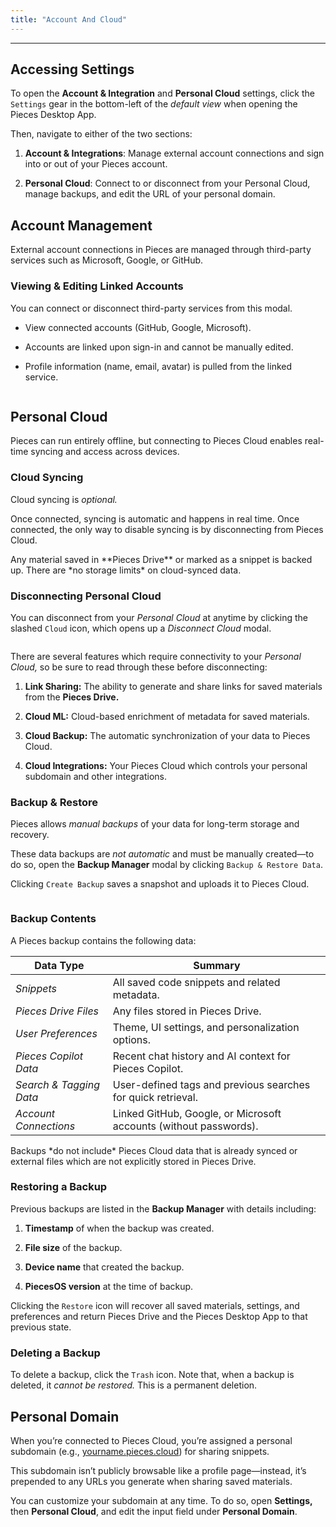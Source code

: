 ```yaml
---
title: "Account And Cloud"
---
```


***

## Accessing Settings

To open the **Account & Integration** and **Personal Cloud** settings, click the `Settings` gear in the bottom-left of the *default view* when opening the Pieces Desktop App.

Then, navigate to either of the two sections:

1. **Account & Integrations**: Manage external account connections and sign into or out of your Pieces account.

2. **Personal Cloud**: Connect to or disconnect from your Personal Cloud, manage backups, and edit the URL of your personal domain.

## Account Management

External account connections in Pieces are managed through third-party services such as Microsoft, Google, or GitHub.

### Viewing & Editing Linked Accounts

You can connect or disconnect third-party services from this modal.

* View connected accounts (GitHub, Google, Microsoft).

* Accounts are linked upon sign-in and cannot be manually edited.

* Profile information (name, email, avatar) is pulled from the linked service.

<Image src="https://storage.googleapis.com/hashnode_product_documentation_assets/desktop_app_assets/settings_with_mcp_update/settings_account_and_cloud/account_and_cloud.png" alt="" align="center" fullwidth="false" />

## Personal Cloud

Pieces can run entirely offline, but connecting to Pieces Cloud enables real-time syncing and access across devices.

### Cloud Syncing

Cloud syncing is *optional.*

Once connected, syncing is automatic and happens in real time. Once connected, the only way to disable syncing is by disconnecting from Pieces Cloud.

<Callout type="tip">
  Any material saved in **Pieces Drive** or marked as a snippet is backed up. There are *no storage limits* on cloud-synced data.
</Callout>

### Disconnecting Personal Cloud

You can disconnect from your *Personal Cloud* at anytime by clicking the slashed `Cloud` icon, which opens up a *Disconnect Cloud* modal.

<Image src="https://storage.googleapis.com/hashnode_product_documentation_assets/desktop_app_assets/settings_with_mcp_update/settings_account_and_cloud/personal_cloud.png" alt="" align="center" fullwidth="false" />

There are several features which require connectivity to your *Personal Cloud,* so be sure to read through these before disconnecting:

1. **Link Sharing:** The ability to generate and share links for saved materials from the **Pieces Drive.**

2. **Cloud ML:** Cloud-based enrichment of metadata for saved materials.

3. **Cloud Backup:** The automatic synchronization of your data to Pieces Cloud.

4. **Cloud Integrations:** Your Pieces Cloud which controls your personal subdomain and other integrations.

### Backup & Restore

Pieces allows *manual backups* of your data for long-term storage and recovery.

These data backups are *not automatic* and must be manually created—to do so, open the **Backup Manager** modal by clicking `Backup & Restore Data`.

Clicking `Create Backup` saves a snapshot and uploads it to Pieces Cloud.

<Image src="https://storage.googleapis.com/hashnode_product_documentation_assets/desktop_app_assets/settings_with_mcp_update/settings_account_and_cloud/backup_restore.png" alt="" align="center" fullwidth="false" />

### Backup Contents

A Pieces backup contains the following data:

| **Data Type**           | **Summary**                                                       |
| ----------------------- | ----------------------------------------------------------------- |
| *Snippets*              | All saved code snippets and related metadata.                     |
| *Pieces Drive Files*    | Any files stored in Pieces Drive.                                 |
| *User Preferences*      | Theme, UI settings, and personalization options.                  |
| *Pieces Copilot Data*   | Recent chat history and AI context for Pieces Copilot.            |
| *Search & Tagging Data* | User-defined tags and previous searches for quick retrieval.      |
| *Account Connections*   | Linked GitHub, Google, or Microsoft accounts (without passwords). |

<Callout type="alert">
  Backups *do not include* Pieces Cloud data that is already synced or external files which are not explicitly stored in Pieces Drive.
</Callout>

### Restoring a Backup

Previous backups are listed in the **Backup Manager** with details including:

1. **Timestamp** of when the backup was created.

2. **File size** of the backup.

3. **Device name** that created the backup.

4. **PiecesOS version** at the time of backup.

Clicking the `Restore` icon will recover all saved materials, settings, and preferences and return Pieces Drive and the Pieces Desktop App to that previous state.

### Deleting a Backup

To delete a backup, click the `Trash` icon. Note that, when a backup is deleted, it *cannot be restored.* This is a permanent deletion.

## Personal Domain

When you’re connected to Pieces Cloud, you’re assigned a personal subdomain (e.g., [yourname.pieces.cloud](http://yourname.pieces.cloud)) for sharing snippets.

This subdomain isn’t publicly browsable like a profile page—instead, it’s prepended to any URLs you generate when sharing saved materials.

You can customize your subdomain at any time. To do so, open **Settings,** then **Personal Cloud**, and edit the input field under **Personal Domain**.
